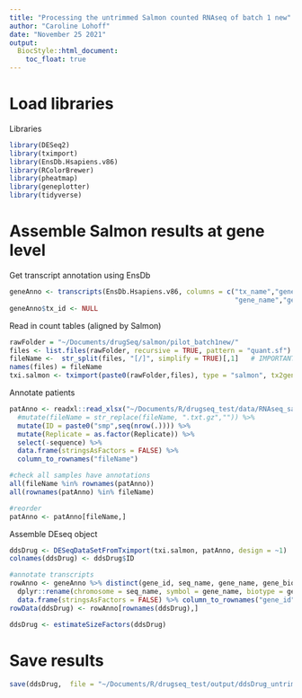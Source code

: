 ```yaml
---
title: "Processing the untrimmed Salmon counted RNAseq of batch 1 new"
author: "Caroline Lohoff"
date: "November 25 2021"
output:
  BiocStyle::html_document:
    toc_float: true
---
```


# Load libraries

Libraries
```r
library(DESeq2)
library(tximport)
library(EnsDb.Hsapiens.v86)
library(RColorBrewer)
library(pheatmap)
library(geneplotter)
library(tidyverse)
```

# Assemble Salmon results at gene level

Get transcript annotation using EnsDb
```r
geneAnno <- transcripts(EnsDb.Hsapiens.v86, columns = c("tx_name","gene_id", "seq_name",
                                                        "gene_name","gene_biotype"), return.type = "DataFrame") %>% as_tibble()
geneAnno$tx_id <- NULL
```

Read in count tables (aligned by Salmon)
```r
rawFolder = "~/Documents/drugSeq/salmon/pilot_batch1new/"
files <- list.files(rawFolder, recursive = TRUE, pattern = "quant.sf")
fileName <-  str_split(files, "[/]", simplify = TRUE)[,1]   # IMPORTANT CHANGE [,2] -> [,1]
names(files) = fileName
txi.salmon <- tximport(paste0(rawFolder,files), type = "salmon", tx2gene = geneAnno, ignoreTxVersion = TRUE)
```


Annotate patients
```r
patAnno <- readxl::read_xlsx("~/Documents/R/drugseq_test/data/RNAseq_samples_pilot_batch1new.xlsx") %>%
  #mutate(fileName = str_replace(fileName, ".txt.gz","")) %>%
  mutate(ID = paste0("smp",seq(nrow(.)))) %>%
  mutate(Replicate = as.factor(Replicate)) %>%
  select(-sequence) %>%
  data.frame(stringsAsFactors = FALSE) %>%
  column_to_rownames("fileName") 

#check all samples have annotations
all(fileName %in% rownames(patAnno))
all(rownames(patAnno) %in% fileName)

#reorder 
patAnno <- patAnno[fileName,]
```


Assemble DEseq object
```r
ddsDrug <- DESeqDataSetFromTximport(txi.salmon, patAnno, design = ~1)
colnames(ddsDrug) <- ddsDrug$ID

#annotate transcripts
rowAnno <- geneAnno %>% distinct(gene_id, seq_name, gene_name, gene_biotype) %>%
  dplyr::rename(chromosome = seq_name, symbol = gene_name, biotype = gene_biotype) %>%
  data.frame(stringsAsFactors = FALSE) %>% column_to_rownames("gene_id")
rowData(ddsDrug) <- rowAnno[rownames(ddsDrug),]

ddsDrug <- estimateSizeFactors(ddsDrug)
```


# Save results
```r
save(ddsDrug,  file = "~/Documents/R/drugseq_test/output/ddsDrug_untrimmed_batch1new_20211125.RData")
```

